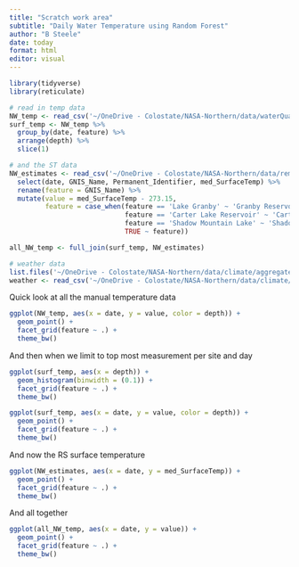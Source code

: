 ```yaml
---
title: "Scratch work area"
subtitle: "Daily Water Temperature using Random Forest"
author: "B Steele"
date: today
format: html
editor: visual
---
```


```r
library(tidyverse)
library(reticulate)

# read in temp data
NW_temp <- read_csv('~/OneDrive - Colostate/NASA-Northern/data/waterQuality/harmonized/manual_temperature_data_NW_harmonized_v2023-08-30.csv')
surf_temp <- NW_temp %>% 
  group_by(date, feature) %>% 
  arrange(depth) %>% 
  slice(1)

# and the ST data   
NW_estimates <- read_csv('~/OneDrive - Colostate/NASA-Northern/data/remoteSensing/NW_lake_LandsatC2_ST_v2023-05-31.csv') %>% 
  select(date, GNIS_Name, Permanent_Identifier, med_SurfaceTemp) %>% 
  rename(feature = GNIS_Name) %>% 
  mutate(value = med_SurfaceTemp - 273.15,
         feature = case_when(feature == 'Lake Granby' ~ 'Granby Reservoir',
                             feature == 'Carter Lake Reservoir' ~ 'Carter Lake',
                             feature == 'Shadow Mountain Lake' ~ 'Shadow Mountain Reservoir',
                             TRUE ~ feature))

all_NW_temp <- full_join(surf_temp, NW_estimates)

# weather data
list.files('~/OneDrive - Colostate/NASA-Northern/data/climate/aggregated/')
weather <- read_csv('~/OneDrive - Colostate/NASA-Northern/data/climate/aggregated/NW_NLDAS_climate_1-3-5d_previous_1984-01-01_2023-05-17_v2023-05-25.csv')
```

Quick look at all the manual temperature data

```r
ggplot(NW_temp, aes(x = date, y = value, color = depth)) + 
  geom_point() + 
  facet_grid(feature ~ .) +
  theme_bw()
```

And then when we limit to top most measurement per site and day

```r
ggplot(surf_temp, aes(x = depth)) + 
  geom_histogram(binwidth = (0.1)) +
  facet_grid(feature ~ .) +
  theme_bw()

ggplot(surf_temp, aes(x = date, y = value, color = depth)) + 
  geom_point() + 
  facet_grid(feature ~ .) +
  theme_bw()
```

And now the RS surface temperature

```r
ggplot(NW_estimates, aes(x = date, y = med_SurfaceTemp)) +
  geom_point() +
  facet_grid(feature ~ .) +
  theme_bw()
```

And all together

```r
ggplot(all_NW_temp, aes(x = date, y = value)) +
  geom_point() +
  facet_grid(feature ~ .) +
  theme_bw()
```
